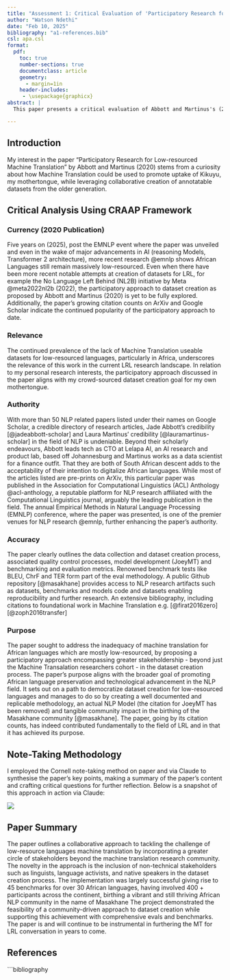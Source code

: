 ```yaml
---
title: "Assessment 1: Critical Evaluation of 'Participatory Research for Low-resourced Machine Translation'"
author: "Watson Ndethi"
date: "Feb 10, 2025"
bibliography: "a1-references.bib"
csl: apa.csl
format:
  pdf:
    toc: true
    number-sections: true
    documentclass: article
    geometry:
      - margin=1in
    header-includes: 
     - \usepackage{graphicx}
abstract: |
  This paper presents a critical evaluation of Abbott and Martinus's (2020) research on participatory methods for low-resource machine translation, specifically focusing on African languages. The evaluation employs the CRAAP framework to assess the currency, relevance, authority, accuracy, and purpose of the research. Furthermore, it reflects on the note-taking methodology used, provides a summary of the paper, and offers a critical reflection on the strengths and limitations of the participatory approach. The analysis connects the paper's findings to broader African NLP initiatives and the author's research interests in low-resource language preservation.

---
```


## Introduction
My interest in the paper "Participatory Research for Low-resourced Machine Translation" by Abbott and Martinus (2020) stems from a curiosity about how Machine Translation could be used to promote uptake of Kikuyu, my mothertongue, while leveraging collaborative creation of annotatable datasets from the older generation.

## Critical Analysis Using CRAAP Framework

### Currency (2020 Publication)

Five years on (2025), post the EMNLP event where the paper was unveiled and even in the wake of major advancements in AI (reasoning Models, Transformer 2 architecture), more recent research @emnlp shows African Languages still remain massively low-resourced.
Even when there have been more recent notable attempts at creation of datasets for LRL, for example the No Language Left Behind (NL2B) initiative by Meta @meta2022nl2b (2022), the participatory approach to dataset creation as proposed by Abbott and Martinus (2020) is yet to be fully explored.
Additionally, the paper's growing citation counts on ArXiv and Google Scholar indicate the continued popularity of the participatory approach to date.

### Relevance

The continued prevalence of the lack of Machine Translation useable datasets for low-resourced languages, particularly in Africa, underscores the relevance of this work in the current LRL research landscape. In relation to my personal research interests, the participatory approach discussed in the paper aligns with my crowd-sourced dataset creation goal for my own mothertongue.

### Authority

With more than 50 NLP related papers listed under their names on Google Scholar, a credible directory of research articles, Jade Abbott's credibility [@jadeabbott-scholar] and Laura Martinus' credibility [@lauramartinus-scholar] in the field of NLP is undeniable. Beyond their scholarly endeavours, Abbott leads tech as CTO at Lelapa AI, an AI research and product lab, based off Johannesburg and Martinus works as a data scientist for a finance outfit. That they are both of South African descent adds to the acceptability of their intention to digitalize African languages.
While most of the articles listed are pre-prints on ArXiv, this particular paper was published in the Association for Computational Linguistics (ACL) Anthology @acl-anthology, a reputable platform for NLP research affiliated with the Computational Linguistics journal, arguably the leading publication in the field.
The annual Empirical Methods in Natural Language Processing (EMNLP) conference, where the paper was presented, is one of the premier venues for NLP research @emnlp, further enhancing the paper's authority.

### Accuracy

The paper clearly outlines the data collection and dataset creation process, associated quality control processes, model development (JoeyMT) and benchmarking and evaluation metrics. Renowned benchmark tests like BLEU, ChrF and TER form part of the eval methodology.
A public Github repository [@masakhane] provides access to NLP research artifacts such as datasets, benchmarks and models code and datasets enabling reproducibility and further research. An extensive bibliography, including citations to foundational work in Machine Translation e.g. [@firat2016zero] [@zoph2016transfer]

### Purpose

The paper sought to address the inadequacy of machine translation for African languages which are mostly low-resourced, by proposing a participatory approach encompassing greater stakeholdership - beyond just the Machine Transalation researchers cohort - in the dataset creation process. The paper's purpose aligns with the broader goal of promoting African language preservation and technological advancement in the NLP field.
It sets out on a path to democratize dataset creation for low-resourced languages and manages to do so by creating a well documented and replicable methodology, an actual NLP Model (the citation for JoeyMT has been removed) and tangible community impact in the birthing of the Masakhane community [@masakhane]. The paper, going by its citation counts, has indeed contributed fundamentally to the field of LRL and in that it has achieved its purpose.

## Note-Taking Methodology

I employed the Cornell note-taking method on paper and via Claude to synthesise the paper's key points, making a summary of the paper's content and crafting critical questions for further reflection.
Below is a snapshot of this approach in action via Claude:

![](images/cornellNotesviaClaude.png){width=80%, fig.cap="Prompt: am using the Cornell method of note taking to read the paper attached (2020.findings-emnlp.195.pdf), reproduce 3 pages of notes with the most relevant takeaways"}

## Paper Summary

The paper outlines a collaborative approach to tackling the challenge of low-resource languages machine translation by incorporating a greater circle of stakeholders beyond the machine translation research community. The novelty in the approach is the inclusion of non-technical stakeholders such as linguists, language activists, and native speakers in the dataset creation process. 
The implementation was largely successful giving rise to 45 benchmarks for over 30 African languages, having involved 400 + participants across the continent, birthing a vibrant and still thriving African NLP community in the name of Masakhane
The project demonstrated the feasibility of a community-driven approach to dataset creation while supporting this achievement with comprehensive evals and benchmarks. The paper is and will continue to be instrumental in furthering the MT for LRL conversation in years to come.

## References
```bibliography
